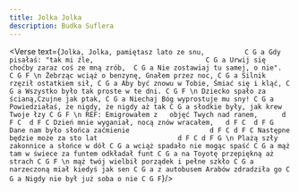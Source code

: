 ```yaml
---
title: Jolka Jolka
description: Budka Suflera
---
```



<Verse text={`
Jolka, Jolka, pamiętasz lato ze snu,          C G a
Gdy pisałaś: "tak mi źle,                            C G a
Urwij się choćby zaraz coś ze mną zrób,  C G a
Nie zostawiaj tu samej, o nie".                   C G F
\n
Żebrząc wciąż o benzynę, Gnałem przez noc, C G a
Silnik rzęził ostatkiem sił, C G a
Aby być znowu w Tobie, Śmiać się i kląć, C G a
Wszystko było tak proste w te dni. C G F
\n
Dziecko spało za ścianą,Czujne jak ptak, C G a
Niechaj Bóg wyprostuje mu sny! C G a
Powiedziałaś, że nigdy, że nigdy aż tak C G a
słodkie były, jak krew Twoje łzy C G F
\n
REF:
Emigrowałem z   objęć Twych nad ranem,      d F C  d F C
Dzień mnie wyganiał, nocą znów wracałem,   d F C  d F G
Dane nam było słońca zaćmienie                    d F C d F C
Następne będzie może za sto lat                    d F C d F G
\n
Plażą szły zakonnice a słońce w dół C G a
wciąż spadało nie mogąc spaść C G a
mąż tam w świece za funtem odkładał funt C G a
na Toyotę przepiękną aż strach C G F
\n
mąż twój wielbił porządek i pełne szkło C G a
narzeczoną miał kiedyś jak sen C G a
z autobusem Arabów zdradziła go C G a
Nigdy nie był już soba o nie C G F
`}/>
